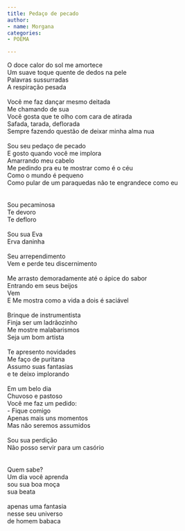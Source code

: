```yaml
---
title: Pedaço de pecado
author:
- name: Morgana
categories:
- POEMA

---
```


| O doce calor do sol me amortece 
| Um suave toque quente de dedos na pele
| Palavras sussurradas 
| A respiração pesada
| 
| Você me faz dançar mesmo deitada 
| Me chamando de sua
| Você gosta que te olho com cara de atirada 
| Safada, tarada, deflorada
| Sempre fazendo questão de deixar minha alma nua
| 
| Sou seu pedaço de pecado 
| E gosto quando você me implora
| Amarrando meu cabelo 
| Me pedindo pra eu te mostrar como é o céu 
| Como o mundo é pequeno 
| Como pular de um paraquedas não te engrandece como eu 
| 
| 
| Sou pecaminosa
| Te devoro
| Te defloro
| 
| Sou sua Eva 
| Erva daninha 
| 
| Seu arrependimento 
| Vem e perde teu discernimento 
| 
| Me arrasto demoradamente até o ápice do sabor 
| Entrando em seus beijos 
| Vem 
| E Me mostra como a vida a dois é saciável 
| 
| Brinque de instrumentista
| Finja ser um ladrãozinho
| Me mostre malabarismos 
| Seja um bom  artista
| 
| Te apresento novidades
| Me faço de puritana 
| Assumo suas fantasias 
| e te deixo implorando 
| 
| Em um belo dia
| Chuvoso e pastoso
| Você me faz um pedido:
| - Fique comigo 
| Apenas mais uns momentos 
| Mas não seremos assumidos 
| 
| Sou sua perdição 
| Não posso servir para um casório 
| 
| 
| Quem sabe?
| Um dia você aprenda  
| sou sua boa moça 
| sua beata 
| 
| apenas uma fantasia
| nesse seu universo 
| de homem babaca
